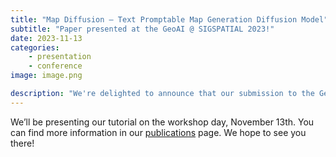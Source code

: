 ```yaml
---
title: "Map Diffusion – Text Promptable Map Generation Diffusion Model"
subtitle: "Paper presented at the GeoAI @ SIGSPATIAL 2023!"
date: 2023-11-13
categories:
    - presentation
    - conference
image: image.png

description: "We're delighted to announce that our submission to the GeoAI workshop at SIGSPATIAL 2023 has been accepted! We'll be presenting a paper describing our open-source library for geospatial data processing and represenation learning."
---
```



We'll be presenting our tutorial on the workshop day, November 13th. You can find more information in our [publications](../../publications/srai/) page. We hope to see you there!



